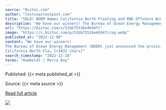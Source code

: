 ```yaml
---
source: "Biztoc.com"
author: "lostcoastoutpost.com"
title: "SOLD! BOEM Names California North Floating and RWE Offshore Wind Holdings as Provisional Winners of Two Offshore Wind Leases Off the Humboldt Coast"
description: "We have our winners! The Bureau of Ocean Energy Management (BOEM) just announced the provisional winners of the first-ever offshore wind energy lease auction on the West Coast. California North Floating, LLC, a subsidiary of Copenhagen Infrastructure Partners…"
url: "https://biztoc.com/x/51bb75516e4b94fc"
image: "https://c.biztoc.com/p/51bb75516e4b94fc/og.webp"
published_at: "2022-12-08"
content: "We have our winners!
The Bureau of Ocean Energy Management (BOEM) just announced the provisional winners of the first-ever offshore wind energy lease auction on the West Coast.
California North Flo… [+1032 chars]"
search_timestamp: "2022-12-28"
terms: "Humboldt | Morro Bay"
---
```



Published: {{< meta published_at >}}


Source: {{< meta source >}}


[Read full article]({{< meta url >}})



![](`r rmarkdown::metadata$image[1]`)
